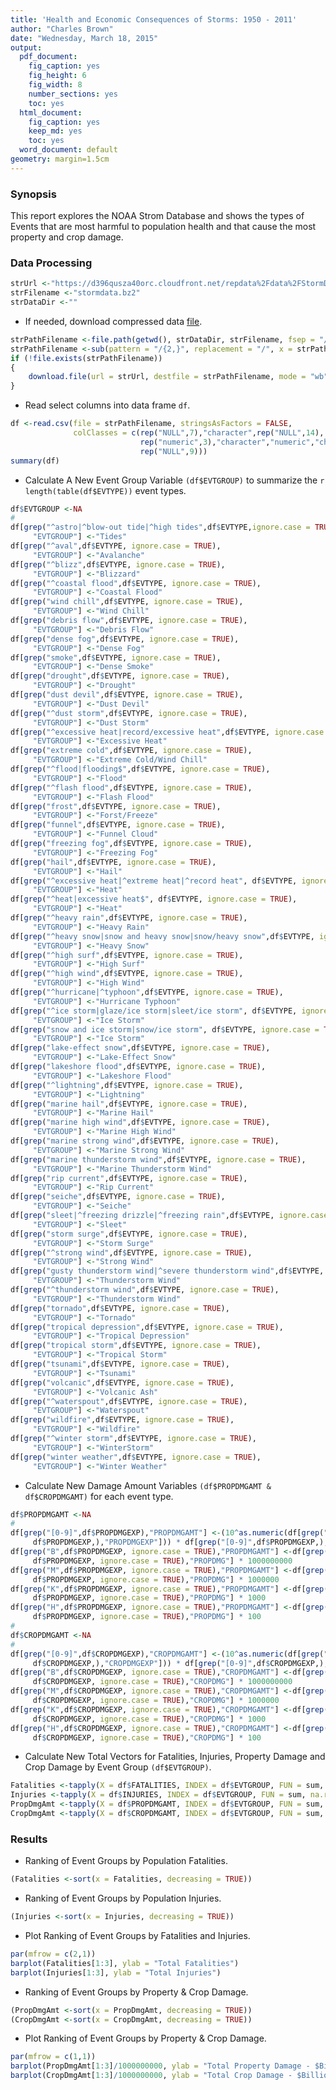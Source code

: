 ```yaml
---
title: 'Health and Economic Consequences of Storms: 1950 - 2011'
author: "Charles Brown"
date: "Wednesday, March 18, 2015"
output:
  pdf_document:
    fig_caption: yes
    fig_height: 6
    fig_width: 8
    number_sections: yes
    toc: yes
  html_document:
    fig_caption: yes
    keep_md: yes
    toc: yes
  word_document: default
geometry: margin=1.5cm
---
```


### Synopsis  

This report explores the NOAA Strom Database and shows the types of Events that are most harmful to population health and that cause the most property and crop damage.

### Data Processing  

```r
strUrl <-"https://d396qusza40orc.cloudfront.net/repdata%2Fdata%2FStormData.csv.bz2"
strFilename <-"stormdata.bz2"
strDataDir <-""
```

* If needed, download compressed data [file](`r strUrl`).

```r
strPathFilename <-file.path(getwd(), strDataDir, strFilename, fsep = "/")
strPathFilename <-sub(pattern = "/{2,}", replacement = "/", x = strPathFilename)
if (!file.exists(strPathFilename))
{
    download.file(url = strUrl, destfile = strPathFilename, mode = "wb")   
}
```

* Read select columns into data frame `df`.

```r
df <-read.csv(file = strPathFilename, stringsAsFactors = FALSE,
              colClasses = c(rep("NULL",7),"character",rep("NULL",14),
                             rep("numeric",3),"character","numeric","character",
                             rep("NULL",9)))
summary(df)
```

* Calculate A New Event Group Variable `(df$EVTGROUP)` to summarize the `r length(table(df$EVTYPE))` event types.  
 
```r
df$EVTGROUP <-NA
#
df[grep("^astro|^blow-out tide|^high tides",df$EVTYPE,ignore.case = TRUE),
     "EVTGROUP"] <-"Tides"
df[grep("^aval",df$EVTYPE, ignore.case = TRUE),
     "EVTGROUP"] <-"Avalanche"
df[grep("^blizz",df$EVTYPE, ignore.case = TRUE),
     "EVTGROUP"] <-"Blizzard"
df[grep("^coastal flood",df$EVTYPE, ignore.case = TRUE),
     "EVTGROUP"] <-"Coastal Flood"
df[grep("wind chill",df$EVTYPE, ignore.case = TRUE),
     "EVTGROUP"] <-"Wind Chill"
df[grep("debris flow",df$EVTYPE, ignore.case = TRUE),
     "EVTGROUP"] <-"Debris Flow"
df[grep("dense fog",df$EVTYPE, ignore.case = TRUE),
     "EVTGROUP"] <-"Dense Fog"
df[grep("smoke",df$EVTYPE, ignore.case = TRUE),
     "EVTGROUP"] <-"Dense Smoke"
df[grep("drought",df$EVTYPE, ignore.case = TRUE),
     "EVTGROUP"] <-"Drought"
df[grep("dust devil",df$EVTYPE, ignore.case = TRUE),
     "EVTGROUP"] <-"Dust Devil"
df[grep("^dust storm",df$EVTYPE, ignore.case = TRUE),
     "EVTGROUP"] <-"Dust Storm"
df[grep("^excessive heat|record/excessive heat",df$EVTYPE, ignore.case = TRUE),
     "EVTGROUP"] <-"Excessive Heat"
df[grep("extreme cold",df$EVTYPE, ignore.case = TRUE),
     "EVTGROUP"] <-"Extreme Cold/Wind Chill"
df[grep("^flood|flooding$",df$EVTYPE, ignore.case = TRUE),
     "EVTGROUP"] <-"Flood"
df[grep("^flash flood",df$EVTYPE, ignore.case = TRUE),
     "EVTGROUP"] <-"Flash Flood"
df[grep("frost",df$EVTYPE, ignore.case = TRUE),
     "EVTGROUP"] <-"Forst/Freeze"
df[grep("funnel",df$EVTYPE, ignore.case = TRUE),
     "EVTGROUP"] <-"Funnel Cloud"
df[grep("freezing fog",df$EVTYPE, ignore.case = TRUE),
     "EVTGROUP"] <-"Freezing Fog"
df[grep("hail",df$EVTYPE, ignore.case = TRUE),
     "EVTGROUP"] <-"Hail"
df[grep("^excessive heat|^extreme heat|^record heat", df$EVTYPE, ignore.case = TRUE),
     "EVTGROUP"] <-"Heat"
df[grep("^heat|excessive heat$", df$EVTYPE, ignore.case = TRUE),
     "EVTGROUP"] <-"Heat"
df[grep("^heavy rain",df$EVTYPE, ignore.case = TRUE),
     "EVTGROUP"] <-"Heavy Rain"
df[grep("^heavy snow|snow and heavy snow|snow/heavy snow",df$EVTYPE, ignore.case = TRUE),
     "EVTGROUP"] <-"Heavy Snow"
df[grep("^high surf",df$EVTYPE, ignore.case = TRUE),
     "EVTGROUP"] <-"High Surf"
df[grep("^high wind",df$EVTYPE, ignore.case = TRUE),
     "EVTGROUP"] <-"High Wind"
df[grep("^hurricane|^typhoon",df$EVTYPE, ignore.case = TRUE),
     "EVTGROUP"] <-"Hurricane Typhoon"
df[grep("^ice storm|glaze/ice storm|sleet/ice storm", df$EVTYPE, ignore.case = TRUE),
     "EVTGROUP"] <-"Ice Storm"
df[grep("snow and ice storm|snow/ice storm", df$EVTYPE, ignore.case = TRUE),
     "EVTGROUP"] <-"Ice Storm"
df[grep("lake-effect snow",df$EVTYPE, ignore.case = TRUE),
     "EVTGROUP"] <-"Lake-Effect Snow"
df[grep("lakeshore flood",df$EVTYPE, ignore.case = TRUE),
     "EVTGROUP"] <-"Lakeshore Flood"
df[grep("^lightning",df$EVTYPE, ignore.case = TRUE),
     "EVTGROUP"] <-"Lightning"
df[grep("marine hail",df$EVTYPE, ignore.case = TRUE),
     "EVTGROUP"] <-"Marine Hail"
df[grep("marine high wind",df$EVTYPE, ignore.case = TRUE),
     "EVTGROUP"] <-"Marine High Wind"
df[grep("marine strong wind",df$EVTYPE, ignore.case = TRUE),
     "EVTGROUP"] <-"Marine Strong Wind"
df[grep("marine thunderstorm wind",df$EVTYPE, ignore.case = TRUE),
     "EVTGROUP"] <-"Marine Thunderstorm Wind"
df[grep("rip current",df$EVTYPE, ignore.case = TRUE),
     "EVTGROUP"] <-"Rip Current"
df[grep("seiche",df$EVTYPE, ignore.case = TRUE),
     "EVTGROUP"] <-"Seiche"
df[grep("sleet|^freezing drizzle|^freezing rain",df$EVTYPE, ignore.case = TRUE),
     "EVTGROUP"] <-"Sleet"
df[grep("storm surge",df$EVTYPE, ignore.case = TRUE),
     "EVTGROUP"] <-"Storm Surge"
df[grep("^strong wind",df$EVTYPE, ignore.case = TRUE),
     "EVTGROUP"] <-"Strong Wind"
df[grep("gusty thunderstorm wind|^severe thunderstorm wind",df$EVTYPE, ignore.case = TRUE),
     "EVTGROUP"] <-"Thunderstorm Wind"
df[grep("^thunderstorm wind",df$EVTYPE, ignore.case = TRUE),
     "EVTGROUP"] <-"Thunderstorm Wind"
df[grep("tornado",df$EVTYPE, ignore.case = TRUE),
     "EVTGROUP"] <-"Tornado"
df[grep("tropical depression",df$EVTYPE, ignore.case = TRUE),
     "EVTGROUP"] <-"Tropical Depression"
df[grep("tropical storm",df$EVTYPE, ignore.case = TRUE),
     "EVTGROUP"] <-"Tropical Storm"
df[grep("tsunami",df$EVTYPE, ignore.case = TRUE),
     "EVTGROUP"] <-"Tsunami"
df[grep("volcanic",df$EVTYPE, ignore.case = TRUE),
     "EVTGROUP"] <-"Volcanic Ash"
df[grep("^waterspout",df$EVTYPE, ignore.case = TRUE),
     "EVTGROUP"] <-"Waterspout"
df[grep("wildfire",df$EVTYPE, ignore.case = TRUE),
     "EVTGROUP"] <-"Wildfire"
df[grep("^winter storm",df$EVTYPE, ignore.case = TRUE),
     "EVTGROUP"] <-"WinterStorm"
df[grep("winter weather",df$EVTYPE, ignore.case = TRUE),
     "EVTGROUP"] <-"Winter Weather"

```

* Calculate New Damage Amount Variables `(df$PROPDMGAMT & df$CROPDMGAMT)` for each event type.

```r
df$PROPDMGAMT <-NA
#
df[grep("[0-9]",df$PROPDMGEXP),"PROPDMGAMT"] <-(10^as.numeric(df[grep("[0-9]",
     df$PROPDMGEXP,),"PROPDMGEXP"])) * df[grep("[0-9]",df$PROPDMGEXP,),"PROPDMG"] 
df[grep("B",df$PROPDMGEXP, ignore.case = TRUE),"PROPDMGAMT"] <-df[grep("B",
     df$PROPDMGEXP, ignore.case = TRUE),"PROPDMG"] * 1000000000 
df[grep("M",df$PROPDMGEXP, ignore.case = TRUE),"PROPDMGAMT"] <-df[grep("M",
     df$PROPDMGEXP, ignore.case = TRUE),"PROPDMG"] * 1000000
df[grep("K",df$PROPDMGEXP, ignore.case = TRUE),"PROPDMGAMT"] <-df[grep("K",
     df$PROPDMGEXP, ignore.case = TRUE),"PROPDMG"] * 1000
df[grep("H",df$PROPDMGEXP, ignore.case = TRUE),"PROPDMGAMT"] <-df[grep("H",
     df$PROPDMGEXP, ignore.case = TRUE),"PROPDMG"] * 100
#
df$CROPDMGAMT <-NA
#
df[grep("[0-9]",df$CROPDMGEXP),"CROPDMGAMT"] <-(10^as.numeric(df[grep("[0-9]",
     df$CROPDMGEXP,),"CROPDMGEXP"])) * df[grep("[0-9]",df$CROPDMGEXP,),"CROPDMG"] 
df[grep("B",df$CROPDMGEXP, ignore.case = TRUE),"CROPDMGAMT"] <-df[grep("B",
     df$CROPDMGEXP, ignore.case = TRUE),"CROPDMG"] * 1000000000 
df[grep("M",df$CROPDMGEXP, ignore.case = TRUE),"CROPDMGAMT"] <-df[grep("M",
     df$CROPDMGEXP, ignore.case = TRUE),"CROPDMG"] * 1000000
df[grep("K",df$CROPDMGEXP, ignore.case = TRUE),"CROPDMGAMT"] <-df[grep("K",
     df$CROPDMGEXP, ignore.case = TRUE),"CROPDMG"] * 1000
df[grep("H",df$CROPDMGEXP, ignore.case = TRUE),"CROPDMGAMT"] <-df[grep("H",
     df$CROPDMGEXP, ignore.case = TRUE),"CROPDMG"] * 100
```

* Calculate New Total Vectors for Fatalities, Injuries, Property Damage and Crop Damage by Event Group `(df$EVTGROUP)`.

```r
Fatalities <-tapply(X = df$FATALITIES, INDEX = df$EVTGROUP, FUN = sum, na.rm = TRUE)
Injuries <-tapply(X = df$INJURIES, INDEX = df$EVTGROUP, FUN = sum, na.rm = TRUE)
PropDmgAmt <-tapply(X = df$PROPDMGAMT, INDEX = df$EVTGROUP, FUN = sum, na.rm = TRUE)
CropDmgAmt <-tapply(X = df$CROPDMGAMT, INDEX = df$EVTGROUP, FUN = sum, na.rm = TRUE)
```

### Results 

* Ranking of Event Groups by Population Fatalities.

```r
(Fatalities <-sort(x = Fatalities, decreasing = TRUE))
```

* Ranking of Event Groups by Population Injuries. 

```r
(Injuries <-sort(x = Injuries, decreasing = TRUE))
```

* Plot Ranking of Event Groups by Fatalities and Injuries. 

```r
par(mfrow = c(2,1))
barplot(Fatalities[1:3], ylab = "Total Fatalities")
barplot(Injuries[1:3], ylab = "Total Injuries")
```

* Ranking of Event Groups by Property & Crop Damage.   

```r
(PropDmgAmt <-sort(x = PropDmgAmt, decreasing = TRUE))
(CropDmgAmt <-sort(x = CropDmgAmt, decreasing = TRUE))
```

* Plot Ranking of Event Groups by Property & Crop Damage. 

```r
par(mfrow = c(1,1))
barplot(PropDmgAmt[1:3]/1000000000, ylab = "Total Property Damage - $Billons")
barplot(CropDmgAmt[1:3]/1000000000, ylab = "Total Crop Damage - $Billions")
```

